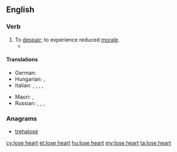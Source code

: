 ==English==

===Verb===
{{en-verb|head=[[to]] [[lose]] [[heart]]|loses heart|losing heart|lost heart|lost heart}}

# To [[despair]]; to experience reduced [[morale]].
#* {{quote-book
|year=2008
|author=Sue Grafton
|title=J is for Judgment
|chapter=
|url=http://books.google.com/books?id=0ve5YB4pvOQC&pg=PA159&dq=%22we'd+have+lost+heart%22&hl=en&ei=X00NTeDnHc2hnweesZCtDg&sa=X&oi=book_result&ct=result&resnum=1&ved=0CCYQ6AEwAA#v=onepage&q=%22we'd%20have%20lost%20heart%22&f=false
|isbn=
|page=159
|passage=There's nothing so humbling as being a dunce in a foreign tongue, and if it weren't for her compassion, we'd have '''lost heart''' after two weeks.}}

====Translations====
{{trans-top|to despair}}
* German: {{t|de|den Mut verlieren}}
* Hungarian: {{t|hu|elkedvetlenedik}}, {{t+|hu|elcsügged}}
* Italian: {{t|it|accasciarsi}}, {{t+|it|disperarsi}}, {{t+|it|abbattersi}}, {{t|it|scoraggiarsi}}, {{t|it|sfiduciarsi}}
{{trans-mid}}
* Maori: {{t|mi|takarure}}, {{t|mi|tārure}}
* Russian: {{t|ru|падать духом|impf|alt=па́дать ду́хом|sc=Cyrl}}, {{t|ru|упасть духом|pf|alt=упа́сть ду́хом|sc=Cyrl}}, {{t+|ru|отчаиваться|impf|alt=отча́иваться|sc=Cyrl}}, {{t+|ru|отчаяться|pf|alt=отча́яться|sc=Cyrl}}
{{trans-bottom}}

===Anagrams===
* [[trehalose#English|trehalose]]

[[cy:lose heart]]
[[et:lose heart]]
[[hu:lose heart]]
[[my:lose heart]]
[[ta:lose heart]]